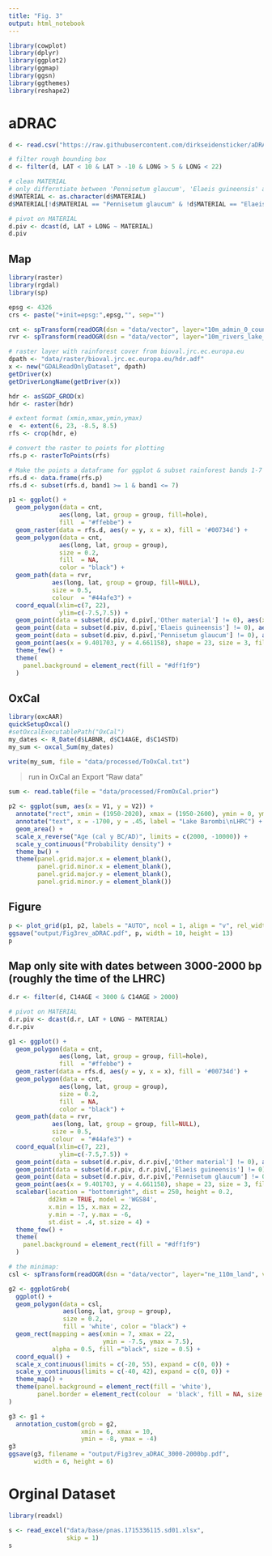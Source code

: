 ```yaml
---
title: "Fig. 3"
output: html_notebook
---
```


```r
library(cowplot)
library(dplyr)
library(ggplot2)
library(ggmap)
library(ggsn)
library(ggthemes)
library(reshape2)
```

# aDRAC

```r
d <- read.csv("https://raw.githubusercontent.com/dirkseidensticker/aDRAC/master/data/aDRAC.csv")

# filter rough bounding box
d <- filter(d, LAT < 10 & LAT > -10 & LONG > 5 & LONG < 22)

# clean MATERIAL
# only differntiate between 'Pennisetum glaucum', 'Elaeis guineensis' and others
d$MATERIAL <- as.character(d$MATERIAL)
d$MATERIAL[!d$MATERIAL == "Pennisetum glaucum" & !d$MATERIAL == "Elaeis guineensis"] = "Other material"

# pivot on MATERIAL
d.piv <- dcast(d, LAT + LONG ~ MATERIAL)
d.piv
```

## Map

```r
library(raster)
library(rgdal)
library(sp)

epsg <- 4326
crs <- paste("+init=epsg:",epsg,"", sep="")

cnt <- spTransform(readOGR(dsn = "data/vector", layer="10m_admin_0_countries", verbose = FALSE), CRS( crs))
rvr <- spTransform(readOGR(dsn = "data/vector", layer="10m_rivers_lake_centerlines", verbose = FALSE), CRS(crs))

# raster layer with rainforest cover from bioval.jrc.ec.europa.eu
dpath <- "data/raster/bioval.jrc.ec.europa.eu/hdr.adf"
x <- new("GDALReadOnlyDataset", dpath)
getDriver(x)
getDriverLongName(getDriver(x))

hdr <- asSGDF_GROD(x)
hdr <- raster(hdr)

# extent format (xmin,xmax,ymin,ymax)
e  <- extent(6, 23, -8.5, 8.5) 
rfs <- crop(hdr, e) 

# convert the raster to points for plotting
rfs.p <- rasterToPoints(rfs)

# Make the points a dataframe for ggplot & subset rainforest bands 1-7
rfs.d <- data.frame(rfs.p)
rfs.d <- subset(rfs.d, band1 >= 1 & band1 <= 7)
```

```r
p1 <- ggplot() + 
  geom_polygon(data = cnt, 
              aes(long, lat, group = group, fill=hole),
              fill  = "#ffebbe") + 
  geom_raster(data = rfs.d, aes(y = y, x = x), fill = '#00734d') + 
  geom_polygon(data = cnt, 
              aes(long, lat, group = group),
              size = 0.2, 
              fill  = NA,  
              color = "black") + 
  geom_path(data = rvr, 
            aes(long, lat, group = group, fill=NULL),
            size = 0.5,   
            colour  = "#44afe3") + 
  coord_equal(xlim=c(7, 22),
              ylim=c(-7.5,7.5)) + 
  geom_point(data = subset(d.piv, d.piv[,'Other material'] != 0), aes(x = LONG, y = LAT), shape = 21, fill = 'black', size = 3, color = "white") + 
  geom_point(data = subset(d.piv, d.piv[,'Elaeis guineensis'] != 0), aes(x = LONG, y = LAT), shape = 21, fill = 'orange', size = 3, color = "white") + 
  geom_point(data = subset(d.piv, d.piv[,'Pennisetum glaucum'] != 0), aes(x = LONG, y = LAT), shape = 21, fill = 'red', size = 3, color = "white") + 
  geom_point(aes(x = 9.401703, y = 4.661158), shape = 23, size = 3, fill = 'yellow') + 
  theme_few() + 
  theme(
    panel.background = element_rect(fill = "#dff1f9")
  )
```

## OxCal

```r
library(oxcAAR)
quickSetupOxcal()
#setOxcalExecutablePath("OxCal")
my_dates <- R_Date(d$LABNR, d$C14AGE, d$C14STD)
my_sum <- oxcal_Sum(my_dates)

write(my_sum, file = "data/processed/ToOxCal.txt")
```

> run in OxCal an Export "Raw data"

```r
sum <- read.table(file = "data/processed/FromOxCal.prior")

p2 <- ggplot(sum, aes(x = V1, y = V2)) + 
  annotate("rect", xmin = (1950-2020), xmax = (1950-2600), ymin = 0, ymax = .55, fill = 'orange') + 
  annotate("text", x = -1700, y = .45, label = "Lake Barombi\nLHRC") + 
  geom_area() + 
  scale_x_reverse("Age (cal y BC/AD)", limits = c(2000, -10000)) +
  scale_y_continuous("Probability density") + 
  theme_bw() + 
  theme(panel.grid.major.x = element_blank(), 
        panel.grid.minor.x = element_blank(),
        panel.grid.major.y = element_blank(),
        panel.grid.minor.y = element_blank())
```

## Figure


```r
p <- plot_grid(p1, p2, labels = "AUTO", ncol = 1, align = "v", rel_widths = c(1, 1), rel_heights = c(3, 1))
ggsave("output/Fig3rev_aDRAC.pdf", p, width = 10, height = 13)
p
```

## Map only site with dates between 3000-2000 bp (roughly the time of the LHRC)

```r
d.r <- filter(d, C14AGE < 3000 & C14AGE > 2000)

# pivot on MATERIAL
d.r.piv <- dcast(d.r, LAT + LONG ~ MATERIAL)
d.r.piv
```

```r
g1 <- ggplot() + 
  geom_polygon(data = cnt, 
              aes(long, lat, group = group, fill=hole),
              fill  = "#ffebbe") + 
  geom_raster(data = rfs.d, aes(y = y, x = x), fill = '#00734d') + 
  geom_polygon(data = cnt, 
              aes(long, lat, group = group),
              size = 0.2, 
              fill  = NA,  
              color = "black") + 
  geom_path(data = rvr, 
            aes(long, lat, group = group, fill=NULL),
            size = 0.5,   
            colour  = "#44afe3") + 
  coord_equal(xlim=c(7, 22),
              ylim=c(-7.5,7.5)) + 
  geom_point(data = subset(d.r.piv, d.r.piv[,'Other material'] != 0), aes(x = LONG, y = LAT), shape = 21, fill = 'black', size = 3, color = "white") + 
  geom_point(data = subset(d.r.piv, d.r.piv[,'Elaeis guineensis'] != 0), aes(x = LONG, y = LAT), shape = 21, fill = 'orange', size = 3, color = "white") + 
  geom_point(data = subset(d.r.piv, d.r.piv[,'Pennisetum glaucum'] != 0), aes(x = LONG, y = LAT), shape = 21, fill = 'red', size = 3, color = "white") + 
  geom_point(aes(x = 9.401703, y = 4.661158), shape = 23, size = 3, fill = 'yellow') + 
  scalebar(location = "bottomright", dist = 250, height = 0.2,
           dd2km = TRUE, model = 'WGS84',           
           x.min = 15, x.max = 22,
           y.min = -7, y.max = -6, 
           st.dist = .4, st.size = 4) +
  theme_few() + 
  theme(
    panel.background = element_rect(fill = "#dff1f9")
  )

# the minimap:
csl <- spTransform(readOGR(dsn = "data/vector", layer="ne_110m_land", verbose = FALSE), CRS( crs))

g2 <- ggplotGrob(
  ggplot() + 
  geom_polygon(data = csl, 
               aes(long, lat, group = group),
               size = 0.2, 
               fill = 'white', color = "black") + 
  geom_rect(mapping = aes(xmin = 7, xmax = 22, 
                          ymin = -7.5, ymax = 7.5), 
            alpha = 0.5, fill ="black", size = 0.5) + 
  coord_equal() + 
  scale_x_continuous(limits = c(-20, 55), expand = c(0, 0)) + 
  scale_y_continuous(limits = c(-40, 42), expand = c(0, 0)) + 
  theme_map() + 
  theme(panel.background = element_rect(fill = 'white'), 
        panel.border = element_rect(colour  = 'black', fill = NA, size = 1))
)

g3 <- g1 + 
  annotation_custom(grob = g2, 
                    xmin = 6, xmax = 10,
                    ymin = -8, ymax = -4)
g3
ggsave(g3, filename = "output/Fig3rev_aDRAC_3000-2000bp.pdf", 
       width = 6, height = 6)
```

# Orginal Dataset

```r
library(readxl)

s <- read_excel("data/base/pnas.1715336115.sd01.xlsx", 
                skip = 1)
s
```


